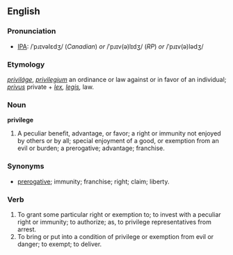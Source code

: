 ==English==

{{webster}}
===Pronunciation===
*[[w:IPA|IPA]]: /ˈpɹɪvəlɛdʒ/ (''Canadian'') ''or'' /ˈpɹɪv(ə)lɪdʒ/ (''RP'') ''or'' /ˈpɹɪv(ə)lədʒ/
===Etymology===
{{F.}} ''[[priviláge]]'', {{L.}} ''[[privilegium]]'' an ordinance or law against or in favor of an individual; ''[[privus]]'' private + ''[[lex]], [[legis]],'' law. 

===Noun===
'''privilege'''
# A peculiar benefit, advantage, or favor; a right or immunity not enjoyed by others or by all; special enjoyment of a good, or exemption from an evil or burden; a prerogative; advantage; franchise.

===Synonyms===
*[[prerogative]]; immunity; franchise; right; claim; liberty.

===Verb===
{{en-infl-reg-vowel|privileg|e}}
# To grant some particular right or exemption to; to invest with a peculiar right or immunity; to authorize; as, to privilege representatives from arrest.
# To bring or put into a condition of privilege or exemption from evil or danger; to exempt; to deliver.